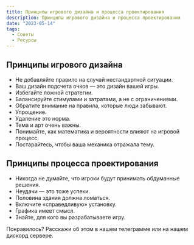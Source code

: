 ```yaml
---
title: Принципы игрового дизайна и процесса проектирования
description: Принципы игрового дизайна и процесса проектирования
date: "2023-05-14"
tags:
  - Советы
  - Ресурсы
---
```


## Принципы игрового дизайна

- Не добавляйте правило на случай нестандартной ситуации.
- Ваш дизайн подсчета очков — это дизайн вашей игры.
- Избегайте ложной стратегии.
- Балансируйте стимулами и затратами, а не с ограничениями.
- Обратите внимание на правила, которые люди забывают.
- Упрощение.
- Удаление это норма.
- Тема и арт очень важны.
- Понимайте, как математика и вероятности влияют на игровой процесс.
- Постарайтесь, чтобы ваша механика отражала тему.

## Принципы процесса проектирования

- Никогда не думайте, что игроки будут принимать обдуманные решения.
- Неудачи — это тоже успехи.
- Половина здания должна ломаться.
- Включите «справедливую» установку.
- Графика имеет смысл.
- Знайте, для кого вы разрабатываете игру.

Понравилось? Расскажи об этом в нашем телеграмме или на нашем дискорд сервере.
